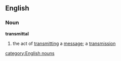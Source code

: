 ==English==
===Noun===
'''transmittal'''
# the act of [[transmitting]] a [[message]]; a [[transmission]]
[[category:English nouns]]